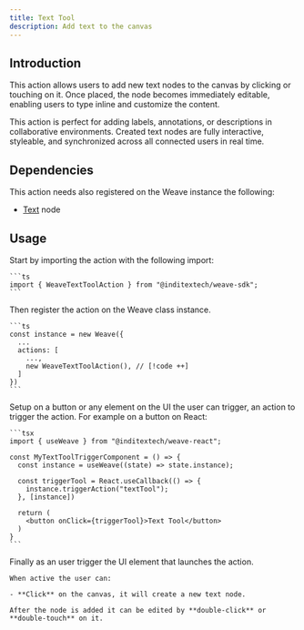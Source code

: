 ```yaml
---
title: Text Tool
description: Add text to the canvas
---
```



## Introduction

This action allows users to add new text nodes to the canvas by clicking or touching
on it. Once placed, the node becomes immediately editable, enabling users to type
inline and customize the content.

This action is perfect for adding labels, annotations, or descriptions in collaborative
environments. Created text nodes are fully interactive, styleable, and synchronized
across all connected users in real time.

## Dependencies

This action needs also registered on the Weave instance the following:

- [Text](/docs/main/build/nodes/text) node

## Usage

<Accordions>
  <Accordion title="1. Import the action" id="import-action">
    Start by importing the action with the following import:

    ```ts
    import { WeaveTextToolAction } from "@inditextech/weave-sdk";
    ```

  </Accordion>
  <Accordion title="2. Register the action" id="register-action">
    Then register the action on the Weave class instance.

    ```ts
    const instance = new Weave({
      ...
      actions: [
        ...,
        new WeaveTextToolAction(), // [!code ++]
      ]
    })
    ```

  </Accordion>
  <Accordion title="3. Setup the action trigger" id="setup-action-trigger">
    Setup on a button or any element on the UI the user can trigger, an action
    to trigger the action. For example on a button on React:

    ```tsx
    import { useWeave } from "@inditextech/weave-react";

    const MyTextToolTriggerComponent = () => {
      const instance = useWeave((state) => state.instance);

      const triggerTool = React.useCallback(() => {
        instance.triggerAction("textTool");
      }, [instance])

      return (
        <button onClick={triggerTool}>Text Tool</button>
      )
    }
    ```

  </Accordion>
  <Accordion title="4. Trigger the action" id="trigger-the-action">
    Finally as an user trigger the UI element that launches the action.

    When active the user can:

    - **Click** on the canvas, it will create a new text node.

    After the node is added it can be edited by **double-click** or **double-touch** on it.

  </Accordion>
</Accordions>
